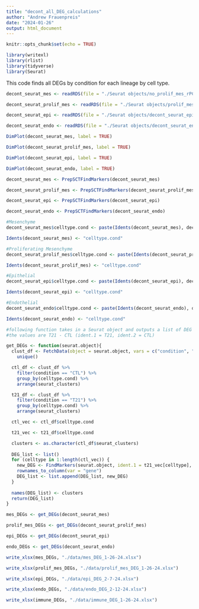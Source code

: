 ```yaml
---
title: "decont_all_DEG_calculations"
author: "Andrew Frauenpreis"
date: "2024-01-26"
output: html_document
---
```


```r
knitr::opts_chunk$set(echo = TRUE)
```
```r
library(writexl)
library(rlist)
library(tidyverse)
library(Seurat)
```

This code finds all DEGs by condition for each lineage by cell type.

```r
decont_seurat_mes <- readRDS(file = "./Seurat objects/no_prolif_mes_rPCA.rds")

decont_seurat_prolif_mes <- readRDS(file = "./Seurat objects/prolif_mes_rPCA.rds")

decont_seurat_epi <- readRDS(file = "./Seurat objects/decont_seurat_epi_reintegrated.rds")

decont_seurat_endo <- readRDS(file = "./Seurat objects/decont_seurat_endo_reintegrated.rds")
```

```r
DimPlot(decont_seurat_mes, label = TRUE)

DimPlot(decont_seurat_prolif_mes, label = TRUE)

DimPlot(decont_seurat_epi, label = TRUE)

DimPlot(decont_seurat_endo, label = TRUE)
```

```r
decont_seurat_mes <- PrepSCTFindMarkers(decont_seurat_mes)

decont_seurat_prolif_mes <- PrepSCTFindMarkers(decont_seurat_prolif_mes)

decont_seurat_epi <- PrepSCTFindMarkers(decont_seurat_epi)

decont_seurat_endo <- PrepSCTFindMarkers(decont_seurat_endo)
```

```r
#Mesenchyme
decont_seurat_mes$celltype.cond <- paste(Idents(decont_seurat_mes), decont_seurat_mes$condition, sep = "_")

Idents(decont_seurat_mes) <- "celltype.cond"

#Proliferating Mesenchyme
decont_seurat_prolif_mes$celltype.cond <- paste(Idents(decont_seurat_prolif_mes), decont_seurat_prolif_mes$condition, sep = "_")

Idents(decont_seurat_prolif_mes) <- "celltype.cond"

#Epithelial
decont_seurat_epi$celltype.cond <- paste(Idents(decont_seurat_epi), decont_seurat_epi$condition, sep = "_")

Idents(decont_seurat_epi) <- "celltype.cond"

#Endothelial
decont_seurat_endo$celltype.cond <- paste(Idents(decont_seurat_endo), decont_seurat_endo$condition, sep = "_")

Idents(decont_seurat_endo) <- "celltype.cond"
```

```r
#following function takes in a Seurat object and outputs a list of DEG comparisons by cluster
#the values are T21 - CTL (ident.1 = T21, ident.2 = CTL)

get_DEGs <- function(seurat.object){
  clust_df <- FetchData(object = seurat.object, vars = c("condition", "celltype.cond", "seurat_clusters")) %>% 
    unique()

  ctl_df <- clust_df %>% 
    filter(condition == "CTL") %>% 
    group_by(celltype.cond) %>% 
    arrange(seurat_clusters)

  t21_df <- clust_df %>% 
    filter(condition == "T21") %>% 
    group_by(celltype.cond) %>% 
    arrange(seurat_clusters)

  ctl_vec <- ctl_df$celltype.cond

  t21_vec <- t21_df$celltype.cond

  clusters <- as.character(ctl_df$seurat_clusters)
  
  DEG_list <- list()
  for (celltype in 1:length(ctl_vec)) {
    new_DEG <- FindMarkers(seurat.object, ident.1 = t21_vec[celltype], ident.2 = ctl_vec[celltype], verbose = FALSE) %>% 
    rownames_to_column(var = "gene")
    DEG_list <- list.append(DEG_list, new_DEG)
  }
  
  names(DEG_list) <- clusters
  return(DEG_list)
}
```

```r
mes_DEGs <- get_DEGs(decont_seurat_mes)

prolif_mes_DEGs <- get_DEGs(decont_seurat_prolif_mes)

epi_DEGs <- get_DEGs(decont_seurat_epi)

endo_DEGs <- get_DEGs(decont_seurat_endo)
```

```r
write_xlsx(mes_DEGs, "./data/mes_DEG_1-26-24.xlsx")

write_xlsx(prolif_mes_DEGs, "./data/prolif_mes_DEG_1-26-24.xlsx")

write_xlsx(epi_DEGs, "./data/epi_DEG_2-7-24.xlsx")

write_xlsx(endo_DEGs, "./data/endo_DEG_2-12-24.xlsx")

write_xlsx(immune_DEGs, "./data/immune_DEG_1-26-24.xlsx")
```
